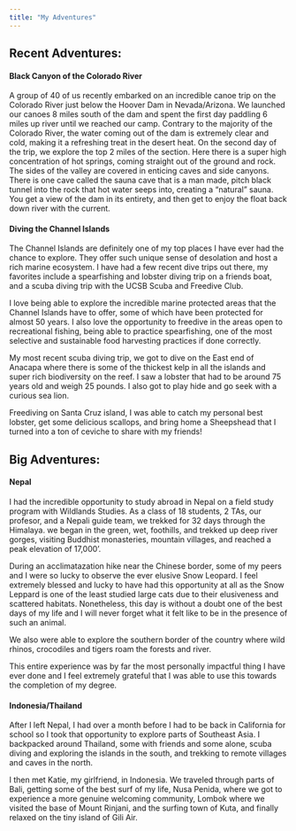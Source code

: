 ```yaml
---
title: "My Adventures"
---
```


## Recent Adventures:

#### Black Canyon of the Colorado River

A group of 40 of us recently embarked on an incredible canoe trip on the Colorado River just below the Hoover Dam in Nevada/Arizona. We launched our canoes 8 miles south of the dam and spent the first day paddling 6 miles up river until we reached our camp. Contrary to the majority of the Colorado River, the water coming out of the dam is extremely clear and cold, making it a refreshing treat in the desert heat. On the second day of the trip, we explore the top 2 miles of the section. Here there is a super high concentration of hot springs, coming straight out of the ground and rock. The sides of the valley are covered in enticing caves and side canyons. There is one cave called the sauna cave that is a man made, pitch black tunnel into the rock that hot water seeps into, creating a "natural" sauna. You get a view of the dam in its entirety, and then get to enjoy the float back down river with the current.

#### Diving the Channel Islands

The Channel Islands are definitely one of my top places I have ever had the chance to explore. They offer such unique sense of desolation and host a rich marine ecosystem. I have had a few recent dive trips out there, my favorites include a spearfishing and lobster diving trip on a friends boat, and a scuba diving trip with the UCSB Scuba and Freedive Club.

I love being able to explore the incredible marine protected areas that the Channel Islands have to offer, some of which have been protected for almost 50 years. I also love the opportunity to freedive in the areas open to recreational fishing, being able to practice spearfishing, one of the most selective and sustainable food harvesting practices if done correctly.

My most recent scuba diving trip, we got to dive on the East end of Anacapa where there is some of the thickest kelp in all the islands and super rich biodiversity on the reef. I saw a lobster that had to be around 75 years old and weigh 25 pounds. I also got to play hide and go seek with a curious sea lion.

Freediving on Santa Cruz island, I was able to catch my personal best lobster, get some delicious scallops, and bring home a Sheepshead that I turned into a ton of ceviche to share with my friends!

## Big Adventures:

#### Nepal

I had the incredible opportunity to study abroad in Nepal on a field study program with Wildlands Studies. As a class of 18 students, 2 TAs, our profesor, and a Nepali guide team, we trekked for 32 days through the Himalaya. we began in the green, wet, foothills, and trekked up deep river gorges, visiting Buddhist monasteries, mountain villages, and reached a peak elevation of 17,000'.

During an acclimatazation hike near the Chinese border, some of my peers and I were so lucky to observe the ever elusive Snow Leopard. I feel extremely blessed and lucky to have had this opportunity at all as the Snow Leppard is one of the least studied large cats due to their elusiveness and scattered habitats. Nonetheless, this day is without a doubt one of the best days of my life and I will never forget what it felt like to be in the presence of such an animal.

We also were able to explore the southern border of the country where wild rhinos, crocodiles and tigers roam the forests and river.

This entire experience was by far the most personally impactful thing I have ever done and I feel extremely grateful that I was able to use this towards the completion of my degree.

#### Indonesia/Thailand

After I left Nepal, I had over a month before I had to be back in California for school so I took that opportunity to explore parts of Southeast Asia. I backpacked around Thailand, some with friends and some alone, scuba diving and exploring the islands in the south, and trekking to remote villages and caves in the north.

I then met Katie, my girlfriend, in Indonesia. We traveled through parts of Bali, getting some of the best surf of my life, Nusa Penida, where we got to experience a more genuine welcoming community, Lombok where we visited the base of Mount Rinjani, and the surfing town of Kuta, and finally relaxed on the tiny island of Gili Air.
